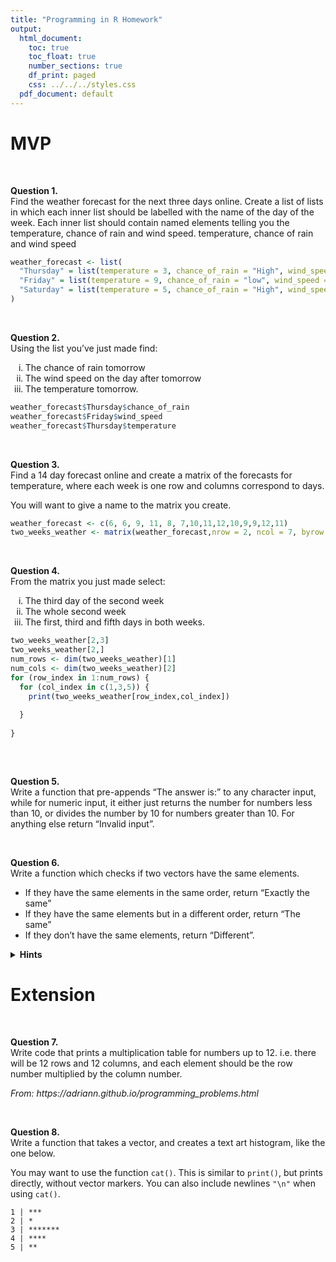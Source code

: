 ```yaml
---
title: "Programming in R Homework"
output:
  html_document:
    toc: true
    toc_float: true
    number_sections: true
    df_print: paged
    css: ../../../styles.css
  pdf_document: default
---
```


# MVP

<br> 

**Question 1.** \
Find the weather forecast for the next three days online. Create a list of lists in which each inner list should be labelled with the name of the day of the week. Each inner list should contain named elements telling you the temperature, chance of rain and wind speed.  temperature, chance of rain and wind speed

```r
weather_forecast <- list(
  "Thursday" = list(temperature = 3, chance_of_rain = "High", wind_speed = "6MPH"),
  "Friday" = list(temperature = 9, chance_of_rain = "low", wind_speed = "8mph"),
  "Saturday" = list(temperature = 5, chance_of_rain = "High", wind_speed = "13mph")
)
```

<br>

**Question 2.** \
Using the list you've just made find:

  i. The chance of rain tomorrow
  ii. The wind speed on the day after tomorrow
  iii. The temperature tomorrow.
```r
weather_forecast$Thursday$chance_of_rain
weather_forecast$Friday$wind_speed
weather_forecast$Thursday$temperature
```

<br>

**Question 3.** \
Find a 14 day forecast online and create a matrix of the forecasts for temperature, where each week is one row and columns correspond to days.

You will want to give a name to the matrix you create.
```r
weather_forecast <- c(6, 6, 9, 11, 8, 7,10,11,12,10,9,9,12,11)
two_weeks_weather <- matrix(weather_forecast,nrow = 2, ncol = 7, byrow = TRUE)
```

<br>

**Question 4.** \
From the matrix you just made select:

  i. The third day of the second week
  ii. The whole second week
  iii. The first, third and fifth days in both weeks.

```r
two_weeks_weather[2,3]
two_weeks_weather[2,]
num_rows <- dim(two_weeks_weather)[1]
num_cols <- dim(two_weeks_weather)[2]
for (row_index in 1:num_rows) {
  for (col_index in c(1,3,5)) {
    print(two_weeks_weather[row_index,col_index])
  
  }
  
}
 
```

<br>

**Question 5.** \
Write a function that pre-appends "The answer is: " to any character input, while for numeric input, it either just returns the number for numbers less than 10, or divides the number by 10 for numbers greater than 10. For anything else return "Invalid input".

<br>

**Question 6.** \
Write a function which checks if two vectors have the same elements. 

* If they have the same elements in the same order, return "Exactly the same"
* If they have the same elements but in a different order, return "The same"
* If they don't have the same elements, return "Different".


<details>
<summary>**Hints**</summary>
* You can check if two vectors have the same elements but in a different order by using `sort` to sort each vector first and then checking if they are equal.
* Have a look at the `all()` function
</details>
</blockquote>


# Extension

<br>

**Question 7.** \
Write code that prints a multiplication table for numbers up to 12. i.e. there will be 12 rows and 12 columns, and each element should be the row number multiplied by the column number.

*From: https://adriann.github.io/programming_problems.html*

<br>

**Question 8.** \
Write a function that takes a vector, and creates a text art histogram, like the one below.

You may want to use the function `cat()`. This is similar to `print()`, but prints directly, without vector markers. You can also include newlines `"\n"` when using `cat()`.

```
1 | ***
2 | *
3 | *******
4 | ****
5 | **
```

